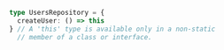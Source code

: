```typescript
type UsersRepository = {
  createUser: () => this
} // A 'this' type is available only in a non-static 
  // member of a class or interface.
```